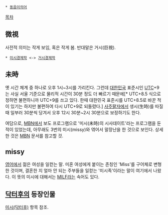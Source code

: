  * [[동음이의어]]

[[목차]]

== 微視 ==
사전적 의미는 작게 보임, 혹은 작게 봄. 반대말은 거시(巨視).
 * [[미시경제학]] <-> [[거시경제학]]

== 未時 ==
옛 시간 체계 중 하나로 오후 1시~3시를 가리킨다. 그런데 [[대한민국]] 표준시인 [[협정 세계시|UTC]]+9는 사실 서울 기준으로 물리적 시간이 30분 정도 더 빠르기 때문에[* UTC+8.5 식으로 정하면 불편하니까 UTC+9를 쓰고 있다. 한때 대한민국 표준시를 UTC+8.5로 바꾼 적이 있기는 하지만 불편하여 다시 UTC+9로 되돌렸다.] [[사주팔자]]에서 생시(生時)를 따질 때 일부러 30분씩 당겨서 오후 12시 30분~2시 30분으로 보정하기도 한다.

여담으로, [[MBN]]에서 보도 프로그램으로 '미시(未時)의 시사데이트'라는 프로그램을 둔 적이 있었는데, 아무래도 3번의 미시(missy)와 엮어서 말장난을 한 것으로 보인다. 상세한 것은 [[MBN]] 문서를 참고할 것.

== missy ==
[[영어]]에서 젊은 여성을 일컫는 말. 미혼 여성에게 붙이는 존칭인 'Miss'를 구어체로 변형한 것이며, 결혼한 지 얼마 안 되는 주부들을 일컫는 '미시족'이라는 말이 여기에서 나왔다.
이 뜻의 미시에 대해서는 [[MILF]]라는 속어도 있다.

== [[닥터후]]의 등장인물 ==
[[미시(닥터후)]] 항목 참조.
